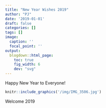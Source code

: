 ```yaml
---
title: "New Year Wishes 2019"
author: "PJ"
date: '2019-01-01'
draft: false
categories: []
tags: []
image:
  caption: ''
  focal_point: ''
output:
  blogdown::html_page:
    toc: true
    fig_width: 6
    dev: "svg"
---
```


Happy New Year to Everyone!

```r
knitr::include_graphics('/img/IMG_3506.jpg')
```

Welcome 2019
